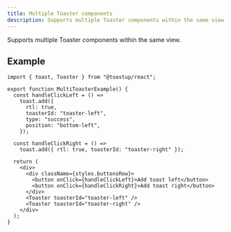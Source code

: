 ```yaml
---
title: Multiple Toaster components
description: Supports multiple Toaster components within the same view.
---
```


Supports multiple Toaster components within the same view.


<MultiToasterExample />

## Example

```tsx
import { toast, Toaster } from "@toastup/react";

export function MultiToasterExample() {
  const handleClickLeft = () =>
    toast.add({
      rtl: true,
      toasterId: "toaster-left",
      type: "success",
      position: "bottom-left",
    });

  const handleClickRight = () =>
    toast.add({ rtl: true, toasterId: "toaster-right" });

  return (
    <div>
      <div className={styles.buttonsRow}>
        <button onClick={handleClickLeft}>Add toast left</button>
        <button onClick={handleClickRight}>Add toast right</button>
      </div>
      <Toaster toasterId="toaster-left" />
      <Toaster toasterId="toaster-right" />
    </div>
  );
}
```


<Blob1 />
